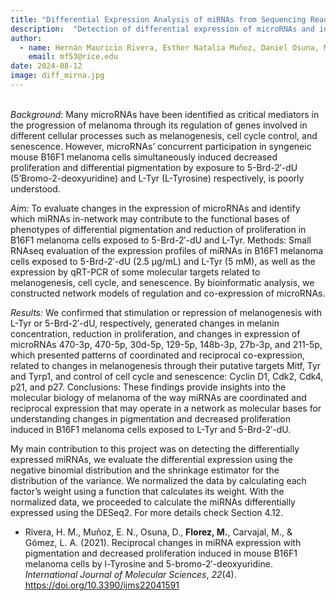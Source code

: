 ```yaml
---
title: "Differential Expression Analysis of miRNAs from Sequencing Reads"
description:  "Detection of differential expression of microRNAs and identify which miRNAs in-network may contribute to the functional bases of phenotypes of differential pigmentation and reduction of proliferation"
author: 
  - name: Hernán Mauricio Rivera, Esther Natalia Muñoz, Daniel Osuna, Mauro Florez, Michael Carvajal, Luis Alberto Gómez
    email: mf53@rice.edu
date: 2024-08-12
image: diff_mirna.jpg
---
```


\
*Background:* Many microRNAs have been identified as critical mediators in the progression of melanoma through its regulation of genes involved in different cellular processes such as melanogenesis, cell cycle control, and senescence. However, microRNAs’ concurrent participation in syngeneic mouse B16F1 melanoma cells simultaneously induced decreased proliferation and differential pigmentation by exposure to 5-Brd-2′-dU (5’Bromo-2-deoxyuridine) and L-Tyr (L-Tyrosine) respectively, is poorly understood.

*Aim:* To evaluate changes in the expression of microRNAs and identify which miRNAs in-network may contribute to the functional bases of phenotypes of differential pigmentation and reduction of proliferation in B16F1 melanoma cells exposed to 5-Brd-2′-dU and L-Tyr. Methods: Small RNAseq evaluation of the expression profiles of miRNAs in B16F1 melanoma cells exposed to 5-Brd-2′-dU (2.5 μg/mL) and L-Tyr (5 mM), as well as the expression by qRT-PCR of some molecular targets related to melanogenesis, cell cycle, and senescence. By bioinformatic analysis, we constructed network models of regulation and co-expression of microRNAs.

*Results:* We confirmed that stimulation or repression of melanogenesis with L-Tyr or 5-Brd-2′-dU, respectively, generated changes in melanin concentration, reduction in proliferation, and changes in expression of microRNAs 470-3p, 470-5p, 30d-5p, 129-5p, 148b-3p, 27b-3p, and 211-5p, which presented patterns of coordinated and reciprocal co-expression, related to changes in melanogenesis through their putative targets Mitf, Tyr and Tyrp1, and control of cell cycle and senescence: Cyclin D1, Cdk2, Cdk4, p21, and p27. Conclusions: These findings provide insights into the molecular biology of melanoma of the way miRNAs are coordinated and reciprocal expression that may operate in a network as molecular bases for understanding changes in pigmentation and decreased proliferation induced in B16F1 melanoma cells exposed to L-Tyr and 5-Brd-2′-dU.

My main contribution to this project was on detecting the differentially expressed miRNAs, we evaluate the differential expression using the negative binomial distribution and the shrinkage estimator for the distribution of the variance. We normalized the data by calculating each factor’s weight using a function that calculates its weight. With the normalized data, we proceeded to calculate the miRNAs differentially expressed using the DESeq2. For more details check Section 4.12.

-   Rivera, H. M., Muñoz, E. N., Osuna, D., **Florez, M.**, Carvajal, M., & Gómez, L. A. (2021). Reciprocal changes in miRNA expression with pigmentation and decreased proliferation induced in mouse B16F1 melanoma cells by l-Tyrosine and 5-bromo-2′-deoxyuridine. *International Journal of Molecular Sciences*, *22*(4). <https://doi.org/10.3390/ijms22041591>
